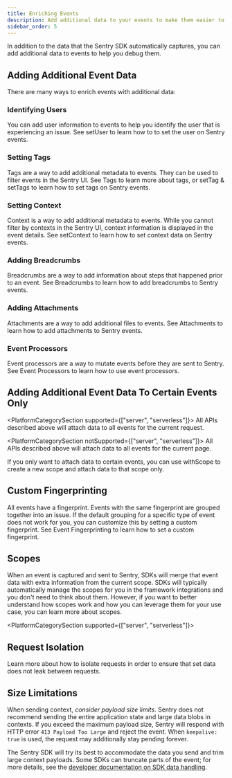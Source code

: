 ```yaml
---
title: Enriching Events
description: Add additional data to your events to make them easier to debug.
sidebar_order: 5
---
```


In addition to the data that the Sentry SDK automatically captures, you can add additional data to events to help you debug them.

## Adding Additional Event Data

There are many ways to enrich events with additional data:

### Identifying Users

You can add user information to events to help you identify the user that is experiencing an issue.
See <PlatformLink to="/apis/#setUser">setUser</PlatformLink> to learn how to to set the user on Sentry events.

### Setting Tags

Tags are a way to add additional metadata to events. They can be used to filter events in the Sentry UI. See <PlatformLink to="/enriching-events/tags/">Tags</PlatformLink> to learn more about tags, or <PlatformLink to="/apis/#setTag">setTag</PlatformLink> & <PlatformLink to="/apis/#setTags">setTags</PlatformLink> to learn how to set tags on Sentry events.

### Setting Context

Context is a way to add additional metadata to events.
While you cannot filter by contexts in the Sentry UI, context information is displayed in the event details.
See <PlatformLink to="/apis/#setContext">setContext</PlatformLink> to learn how to set context data on Sentry events.

### Adding Breadcrumbs

Breadcrumbs are a way to add information about steps that happened prior to an event.
See <PlatformLink to="/enriching-events/breadcrumbs/">Breadcrumbs</PlatformLink> to learn how to add breadcrumbs to Sentry events.

### Adding Attachments

Attachments are a way to add additional files to events.
See <PlatformLink to="/enriching-events/attachments/">Attachments</PlatformLink> to learn how to add attachments to Sentry events.

### Event Processors

Event processors are a way to mutate events before they are sent to Sentry.
See <PlatformLink to='/enriching-events/event-processors'>Event Processors</PlatformLink> to learn how to use event processors.

## Adding Additional Event Data To Certain Events Only

<PlatformCategorySection supported={["server", "serverless"]}>
  All APIs described above will attach data to all events for the current
  request.
</PlatformCategorySection>

<PlatformCategorySection notSupported={["server", "serverless"]}>
  All APIs described above will attach data to all events for the current page.
</PlatformCategorySection>

If you only want to attach data to certain events, you can use <PlatformLink to="/enriching-events/scopes/#using-withscope">withScope</PlatformLink> to create a new scope and attach data to that scope only.

## Custom Fingerprinting

All events have a fingerprint. Events with the same fingerprint are grouped together into an issue. If the default grouping for a specific type of event does not work for you, you can customize this by setting a custom fingerprint. See <PlatformLink to="/enriching-events/fingerprinting/">Event Fingerprinting</PlatformLink> to learn how to set a custom fingerprint.

## Scopes

When an event is captured and sent to Sentry, SDKs will merge that event data with extra information from the current scope. SDKs will typically automatically manage the scopes for you in the framework integrations and you don't need to think about them. However, if you want to better understand how scopes work and how you can leverage them for your use case, you can <PlatformLink to="/enriching-events/scopes/">learn more about scopes</PlatformLink>.

<PlatformCategorySection supported={["server", "serverless"]}>
## Request Isolation

Learn more about how to <PlatformLink to="/enriching-events/request-isolation/">isolate requests</PlatformLink>
in order to ensure that set data does not leak between requests.

</PlatformCategorySection>

## Size Limitations

When sending context, _consider payload size limits_. Sentry does not recommend sending the entire application state and large data blobs in contexts. If you exceed the maximum payload size, Sentry will respond with HTTP error `413 Payload Too Large` and reject the event. When `keepalive: true` is used, the request may additionally stay pending forever.

The Sentry SDK will try its best to accommodate the data you send and trim large context payloads. Some SDKs can truncate parts of the event; for more details, see the [developer documentation on SDK data handling](https://develop.sentry.dev/sdk/expected-features/data-handling/).
